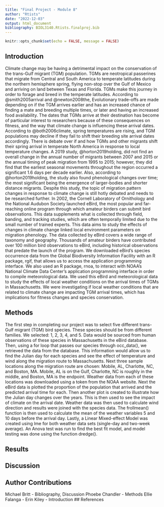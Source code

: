 ```yaml
---
title: "Final Project - Module 8"
author: "Rtists"
date: "2022-12-03"
output: html_document
bibliography: BIOL3140.Rtists.finalproj.bib
---
```


```r
knitr::opts_chunk$set(echo = FALSE, message = FALSE)
```

## Introduction
Climate change may be having a detrimental impact on the conservation of the trans-Gulf migrant (TGM) population. TGMs are neotropical passerines that migrate from Central and South America to temperate latitudes during the northern hemisphere spring, flying non-stop over the Gulf of Mexico and arriving on land between Texas and Florida. TGMs make this journey in order to forage and breed in the temperate latitudes. According to @smith2005arrival and @newton2008the, Evolutionary trade-offs are made depending on if the TGM arrives earlier and has an increased chance of finding a mate and breeding multiple times, or later and having an increased food availability. The dates that TGMs arrive at their destination has become of particular interest to researchers because of these consequences on fitness, and the way that climate change is influencing these arrival dates. According to @both2006climate, spring temperatures are rising, and TGM populations may decline if they fail to shift their breeding site arrival dates accordingly.
There is debate over if and how TGMs and other migrants shift their spring arrival in temperate North America in response to local temperature changes. A 2019 study, @horton2019holding, did not find an overall change in the annual number of migrants between 2007 and 2015 or the annual timing of peak migration from 1995 to 2015; however, they did find that the earliest seasonal movements throughout the region occurred a significant 1.6 days per decade earlier. Also, according to @horton2019holding, the study also found phenological changes over time; the most significant being the emergence of larger-bodies and shorter distance migrants. Despite this study, the topic of migration pattern changes in response to climate change is still hotly debated and needs to be researched further. 
In 2002, the Cornell Laboratory of Ornithology and the National Audubon Society launched eBird, the most popular and far-reaching online program through which amateur birders can submit bird observations. This data supplements what is collected through field, banding, and tracking studies, which are often temporally limited due to the small number of trained experts. This data aims to study the effects of changes in climate change linked local environment parameters on migration phenology. The data collected by eBird covers a wide range of taxonomy and geography. Thousands of amateur birders have contributed over 100 million bird observations to eBird, including historical observations that predate the launch of the program.
We downloaded eBird’s species occurrence data from the Global Biodiversity Information Facility with an R package, rgif, that allows us to access the application programming interface. We also used an R package, rnoa, to interact with NOAA’s National Climate Data Center’s application programming interface in order to compile meteorological data. We used this eBird and meteorological data to study the effects of local weather conditions on the arrival times of TGMs in Massachusetts. We were investigating if local weather conditions that are related to climate change are impacting TGM arrival times, which has implications for fitness changes and species conservation.

## Methods
The first step in completing our project was to select five different trans-Gulf migrant (TGM) bird species. These species should be from different families. We selected: 1, 2, 3, 4, and 5. Data would be sourced from human observations of these species in Massachusetts in the eBird database. Then, using a for loop that passes our species through occ_data(), we retrieved the data from the database. This information would allow us to find the Julian day for each species and see the effect of temperature and wind along the migration route to Massachusetts. Next three sample locations along the migration route are chosen: Mobile, AL, Charlotte, NC, and Boston, MA. Mobile, AL is on the Gulf, Charlotte, NC is roughly in the middle, and Boston, MA is the endpoint. Weather data from each of these locations was downloaded using a token from the NOAA website. Next the eBird data is plotted the proportion of the population that arrived and the predicted arrival time for each. Then another plot is created to illustrate how the Julian day changes over the years. This is then used to see the impact of climate on the arrival date. Weather data was then used to calculate wind direction and results were joined with the species data. The frollmean() function is then used to calculate the mean of the weather variables 5 and 10 days before the arrival day. Lastly, a Linear Mixed-effect Model was created using lme for both weather data sets (single-day and two-week average). An Anova test was run to find the best fit model, and model testing was done using the function dredge().

## Results

## Discussion 

## Author Contributions 
Michael Britt - Bibliography, Discussion
Phoebe Chandler - Methods 
Ellie Falanga - 
Erin Kiley - Introduction
## References 

